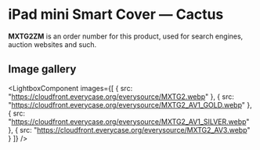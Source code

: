 
# iPad mini Smart Cover — Cactus

<Callout type='info' emoji='👉🏻'>**MXTG2ZM** is an order number for this product, used for search engines, auction websites and such.</Callout>

## Image gallery

<LightboxComponent
    images={[
      {
        src: "https://cloudfront.everycase.org/everysource/MXTG2.webp"
      },
      {
        src: "https://cloudfront.everycase.org/everysource/MXTG2_AV1_GOLD.webp"
      },
      {
        src: "https://cloudfront.everycase.org/everysource/MXTG2_AV1_SILVER.webp"
      },
      {
        src: "https://cloudfront.everycase.org/everysource/MXTG2_AV3.webp"
      }
    ]}
  />
